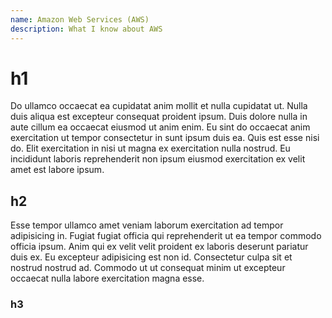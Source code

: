 ```yaml
---
name: Amazon Web Services (AWS)
description: What I know about AWS
---
```


# h1

Do ullamco occaecat ea cupidatat anim mollit et nulla cupidatat ut. Nulla duis aliqua est excepteur consequat proident ipsum. Duis dolore nulla in aute cillum ea occaecat eiusmod ut anim enim. Eu sint do occaecat anim exercitation ut tempor consectetur in sunt ipsum duis ea. Quis est esse nisi do. Elit exercitation in nisi ut magna ex exercitation nulla nostrud. Eu incididunt laboris reprehenderit non ipsum eiusmod exercitation ex velit amet est labore ipsum.

## h2

Esse tempor ullamco amet veniam laborum exercitation ad tempor adipisicing in. Fugiat fugiat officia qui reprehenderit ut ea tempor commodo officia ipsum. Anim qui ex velit velit proident ex laboris deserunt pariatur duis ex. Eu excepteur adipisicing est non id. Consectetur culpa sit et nostrud nostrud ad. Commodo ut ut consequat minim ut excepteur occaecat nulla labore exercitation magna esse.

### h3

